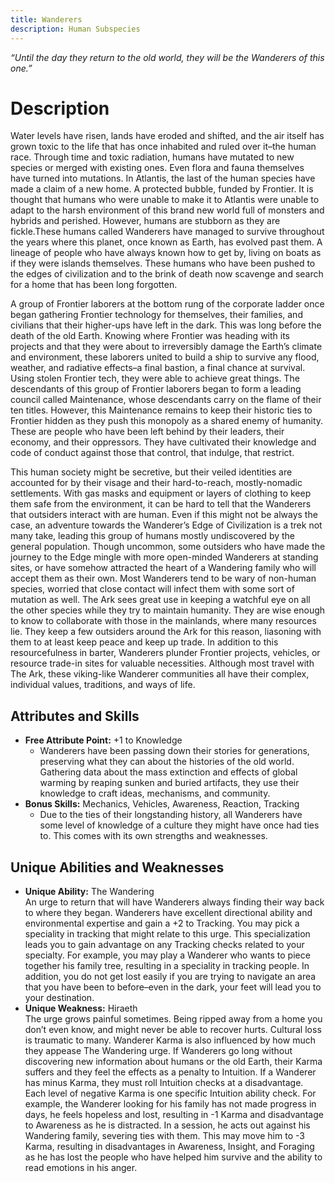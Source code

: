 ```yaml
---
title: Wanderers
description: Human Subspecies
---
```

*“Until the day they return to the old world, they will be the Wanderers of this one.”*

# Description

Water levels have risen, lands have eroded and shifted, and the air itself has grown toxic to the life that has once inhabited and ruled over it–the human race. Through time and toxic radiation, humans have mutated to new species or merged with existing ones. Even flora and fauna themselves have turned into mutations. In Atlantis, the last of the human species have made a claim of a new home. A protected bubble, funded by Frontier. It is thought that humans who were unable to make it to Atlantis were unable to adapt to the harsh environment of this brand new world full of monsters and hybrids and perished. However, humans are stubborn as they are fickle.These humans called Wanderers have managed to survive throughout the years where this planet, once known as Earth, has evolved past them. A lineage of people who have always known how to get by, living on boats as if they were islands themselves. These humans who have been pushed to the edges of civilization and to the brink of death now scavenge and search for a home that has been long forgotten.

A group of Frontier laborers at the bottom rung of the corporate ladder once began gathering Frontier technology for themselves, their families, and civilians that their higher-ups have left in the dark. This was long before the death of the old Earth. Knowing where Frontier was heading with its projects and that they were about to irreversibly damage the Earth’s climate and environment, these laborers united to build a ship to survive any flood, weather, and radiative effects–a final bastion, a final chance at survival. Using stolen Frontier tech, they were able to achieve great things. The descendants of this group of Frontier laborers began to form a leading council called Maintenance, whose descendants carry on the flame of their ten titles. However, this Maintenance remains to keep their historic ties to Frontier hidden as they push this monopoly as a shared enemy of humanity. These are people who have been left behind by their leaders, their economy, and their oppressors. They have cultivated their knowledge and code of conduct against those that control, that indulge, that restrict. 

This human society might be secretive, but their veiled identities are accounted for by their visage and their hard-to-reach, mostly-nomadic settlements. With gas masks and equipment or layers of clothing to keep them safe from the environment, it can be hard to tell that the Wanderers that outsiders interact with are human. Even if this might not be always the case, an adventure towards the Wanderer’s Edge of Civilization is a trek not many take, leading this group of humans mostly undiscovered by the general population. Though uncommon, some outsiders who have made the journey to the Edge mingle with more open-minded Wanderers at standing sites, or have somehow attracted the heart of a Wandering family who will accept them as their own. Most Wanderers tend to be wary of non-human species, worried that close contact will infect them with some sort of mutation as well. The Ark sees great use in keeping a watchful eye on all the other species while they try to maintain humanity. They are wise enough to know to collaborate with those in the mainlands, where many resources lie. They keep a few outsiders around the Ark for this reason, liasoning with them to at least keep peace and keep up trade. In addition to this resourcefulness in barter, Wanderers plunder Frontier projects, vehicles, or resource trade-in sites for valuable necessities. Although most travel with The Ark, these viking-like Wanderer communities all have their complex, individual values, traditions, and ways of life.

## **Attributes and Skills**  
- **Free Attribute Point:** +1 to Knowledge
  - Wanderers have been passing down their stories for generations, preserving what they can about the histories of the old world. Gathering data about the mass extinction and effects of global warming by reaping sunken and buried artifacts, they use their knowledge to craft ideas, mechanisms, and community.
- **Bonus Skills:** Mechanics, Vehicles, Awareness, Reaction, Tracking
  - Due to the ties of their longstanding history, all Wanderers have some level of knowledge of a culture they might have once had ties to. This comes with its own strengths and weaknesses.

## **Unique Abilities and Weaknesses**  
- **Unique Ability:** The Wandering  
An urge to return that will have Wanderers always finding their way back to where they began. Wanderers have excellent directional ability and environmental expertise and gain a +2 to Tracking. You may pick a speciality in tracking that might relate to this urge. This specialization leads you to gain advantage on any Tracking checks related to your specialty. For example, you may play a Wanderer who wants to piece together his family tree, resulting in a speciality in tracking people. In addition, you do not get lost easily if you are trying to navigate an area that you have been to before–even in the dark, your feet will lead you to your destination.
- **Unique Weakness:** Hiraeth  
The urge grows painful sometimes. Being ripped away from a home you don’t even know, and might never be able to recover hurts. Cultural loss is traumatic to many. Wanderer Karma is also influenced by how much they appease The Wandering urge. If Wanderers go long without discovering new information about humans or the old Earth, their Karma suffers and they feel the effects as a penalty to Intuition. If a Wanderer has minus Karma, they must roll Intuition checks at a disadvantage. Each level of negative Karma is one specific Intuition ability check. For example, the Wanderer looking for his family has not made progress in days, he feels hopeless and lost, resulting in -1 Karma and disadvantage to Awareness as he is distracted. In a session, he acts out against his Wandering family, severing ties with them. This may move him to -3 Karma, resulting in disadvantages in Awareness, Insight, and Foraging as he has lost the people who have helped him survive and the ability to read emotions in his anger.